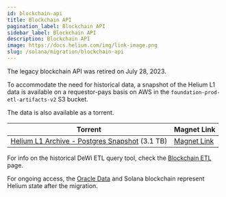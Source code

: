 ```yaml
---
id: blockchain-api
title: Blockchain API
pagination_label: Blockchain API
sidebar_label: Blockchain API
description: Blockchain API
image: https://docs.helium.com/img/link-image.png
slug: /solana/migration/blockchain-api
---
```


The legacy blockchain API was retired on July 28, 2023.

To accommodate the need for historical data, a snapshot of the Helium L1 data is available on a
requestor-pays basis on AWS in the `foundation-prod-etl-artifacts-v2` S3 bucket.

The data is also available as a torrent.

| Torrent                                                                               | Magnet Link                                                                                                                                                                                                                                                                                                                                                                                                                                                                                                                                                                                                                                                                                                                                                                                                                                                                                                                                                                                                                                                                                                                                                                                                            |
| ------------------------------------------------------------------------------------- | ---------------------------------------------------------------------------------------------------------------------------------------------------------------------------------------------------------------------------------------------------------------------------------------------------------------------------------------------------------------------------------------------------------------------------------------------------------------------------------------------------------------------------------------------------------------------------------------------------------------------------------------------------------------------------------------------------------------------------------------------------------------------------------------------------------------------------------------------------------------------------------------------------------------------------------------------------------------------------------------------------------------------------------------------------------------------------------------------------------------------------------------------------------------------------------------------------------------------- |
| [Helium L1 Archive - Postgres Snapshot](/helium-l1-archive-postgres.torrent) (3.1 TB) | [Magnet Link](magnet:?xt=urn:btih:ac508205c440ac66d18d2f1755a7eb682a6c6549&dn=foundation-prod-etl-artifacts-v2&tr=udp%3A%2F%2Ftracker.opentrackr.org%3A1337%2Fannounce&tr=udp%3A%2F%2Fopen.demonii.com%3A1337%2Fannounce&tr=udp%3A%2F%2Ftracker.auctor.tv%3A6969%2Fannounce&tr=udp%3A%2F%2Fopentracker.i2p.rocks%3A6969%2Fannounce&tr=https%3A%2F%2Fopentracker.i2p.rocks%3A443%2Fannounce&tr=udp%3A%2F%2Ftracker.openbittorrent.com%3A6969%2Fannounce&tr=http%3A%2F%2Ftracker.openbittorrent.com%3A80%2Fannounce&tr=udp%3A%2F%2Fopen.stealth.si%3A80%2Fannounce&tr=udp%3A%2F%2Ftracker.torrent.eu.org%3A451%2Fannounce&tr=udp%3A%2F%2Ftracker.moeking.me%3A6969%2Fannounce&tr=udp%3A%2F%2Fexodus.desync.com%3A6969%2Fannounce&tr=udp%3A%2F%2Fuploads.gamecoast.net%3A6969%2Fannounce&tr=udp%3A%2F%2Ftracker.tiny-vps.com%3A6969%2Fannounce&tr=udp%3A%2F%2Ftracker.skyts.net%3A6969%2Fannounce&tr=udp%3A%2F%2Ftracker-udp.gbitt.info%3A80%2Fannounce&tr=udp%3A%2F%2Fopen.tracker.ink%3A6969%2Fannounce&tr=udp%3A%2F%2Fmovies.zsw.ca%3A6969%2Fannounce&tr=udp%3A%2F%2Fbt1.archive.org%3A6969%2Fannounce&tr=https%3A%2F%2Ftracker.tamersunion.org%3A443%2Fannounce&tr=https%3A%2F%2Ftracker.gbitt.info%3A443%2Fannounce) |

For info on the historical DeWi ETL query tool, check the
[Blockchain ETL](/solana/migration/blockchain-etl) page.

For ongoing access, the [Oracle Data](/oracles/oracle-data) and Solana blockchain represent Helium
state after the migration.
